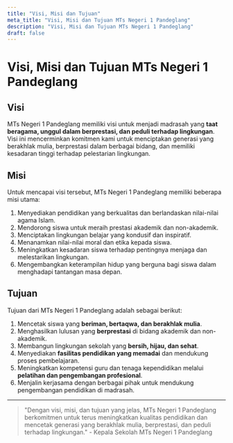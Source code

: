 ```yaml
---
title: "Visi, Misi dan Tujuan"
meta_title: "Visi, Misi dan Tujuan MTs Negeri 1 Pandeglang"
description: "Visi, Misi dan Tujuan MTs Negeri 1 Pandeglang"
draft: false
---
```


# Visi, Misi dan Tujuan MTs Negeri 1 Pandeglang

## Visi

MTs Negeri 1 Pandeglang memiliki visi untuk menjadi madrasah yang **taat beragama, unggul dalam berprestasi, dan peduli terhadap lingkungan**. Visi ini mencerminkan komitmen kami untuk menciptakan generasi yang berakhlak mulia, berprestasi dalam berbagai bidang, dan memiliki kesadaran tinggi terhadap pelestarian lingkungan.

## Misi

Untuk mencapai visi tersebut, MTs Negeri 1 Pandeglang memiliki beberapa misi utama:
1. Menyediakan pendidikan yang berkualitas dan berlandaskan nilai-nilai agama Islam.
2. Mendorong siswa untuk meraih prestasi akademik dan non-akademik.
3. Menciptakan lingkungan belajar yang kondusif dan inspiratif.
4. Menanamkan nilai-nilai moral dan etika kepada siswa.
5. Meningkatkan kesadaran siswa terhadap pentingnya menjaga dan melestarikan lingkungan.
6. Mengembangkan keterampilan hidup yang berguna bagi siswa dalam menghadapi tantangan masa depan.

## Tujuan

Tujuan dari MTs Negeri 1 Pandeglang adalah sebagai berikut:
1. Mencetak siswa yang **beriman, bertaqwa, dan berakhlak mulia**.
2. Menghasilkan lulusan yang **berprestasi** di bidang akademik dan non-akademik.
3. Membangun lingkungan sekolah yang **bersih, hijau, dan sehat**.
4. Menyediakan **fasilitas pendidikan yang memadai** dan mendukung proses pembelajaran.
5. Meningkatkan kompetensi guru dan tenaga kependidikan melalui **pelatihan dan pengembangan profesional**.
6. Menjalin kerjasama dengan berbagai pihak untuk mendukung pengembangan pendidikan di madrasah.

---

> "Dengan visi, misi, dan tujuan yang jelas, MTs Negeri 1 Pandeglang berkomitmen untuk terus meningkatkan kualitas pendidikan dan mencetak generasi yang berakhlak mulia, berprestasi, dan peduli terhadap lingkungan." - Kepala Sekolah MTs Negeri 1 Pandeglang
